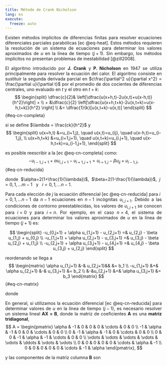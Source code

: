 ```yaml
---
title: Método de Crank Nickolson
lang: es
execute: 
  freeze: auto
---
```

::: {style="text-align: justify"}
Existen métodos implícitos de diferencias finitas para resolver ecuaciones diferenciales parciales parabólicas [ec @eq-heat]. Estos métodos requieren la resolución de un sistema de ecuaciones para determinar los valores aproximados de $u$ en la línea de tiempo $(j + 1)$. Sin embargo, los métodos implícitos no presentan problemas de inestabilidad [@zill2008].

El algoritmo introducido por **J. Crank** y **P. Nicholson** en 1947 se utiliza principalmente para resolver la ecuación del calor. El algoritmo consiste en sustituir la segunda derivada parcial en $c\frac{\partial^2 u}{\partial x^2} = \frac{\partial u}{\partial t}$ por el promedio de dos cocientes de diferencias centrales, uno evaluado en $t$ y el otro en $t+k$:
$$
\begin{split}
\dfrac{c}{2}& \left[\dfrac{u(x+h,t)-2u(x,t)+u(x-h,t)}{h^2}\right] + \\
    + &\dfrac{c}{2} \left[\dfrac{u(x+h,t+k)-2u(x,t+k)+u(x-h,t+k)}{h^2} \right] \\
            &= \dfrac{1}{k}[u(x,t+k)-u(x,t)]
\end{split}
$$ {#eq-cn-completa}

si se define $\lambda = \frac{ck}{h^2}$ y
$$
\begin{split}
u(x+h,t) &=u_{i+1,j}, \quad u(x,t)=u_{ij}, \quad u(x-h,t)=u_{i-1,j}, \\
u(x+h,t+k) &=u_{i+1,j+1}, \quad u(x,t+k)=u_{i.j+1}, \quad u(x-h,t+k)=u_{i-1,j+1},
\end{split}
$$

es posible reescribir a la [ec @eq-cn-completa] como:
$$
-u_{i-1,j+1} + \alpha u_{i,j+1} - u_{i+1,j+1} = u_{i+1,j} - \beta u_{ij} + u_{i-1,j},
$$ {#eq-cn-reducida}

donde $\alpha=2(1+\frac{1}{\lambda})$, $\beta=2(1-\frac{1}{\lambda})$, $j=0,1,\dots m-1 \ \ \ \text{y} \ \ \ i=0,1,\dots n-1$.

Para cada elección de $j$ la ecuación diferencial [ec @eq-cn-reducida] para $i=0,1,\dots n-1$ da $n-1$ ecuaciones en $n-1$ incógnitas $u_{i,j+1}$. Debido a las condiciones de contorno preestablecidas, los valores de $u_{i, j+1}$ se conocen para $i=0$ y para $i=n$. Por ejemplo, en el caso $n=4$, el sistema de ecuaciones para determinar los valores aproximados de $u$ en la línea de tiempo $(j+1)$ es:

$$
\begin{split}
-u_{0,j+1} + \alpha u_{1,j+1} - u_{2,j+1} =& u_{2,j} - \beta u_{1,j} + u_{0,j} \\
-u_{1,j+1} + \alpha u_{2,j+1} - u_{3,j+1} =& u_{3,j} - \beta u_{2,j} + u_{1,j} \\
-u_{2,j+1} + \alpha u_{3,j+1} - u_{4,j+1} =& u_{4,j} - \beta u_{3,j} + u_{2,j}
\end{split}
$$

reordenando se llega a
$$
\begin{matrix}
\alpha u_{1,j+1} &-& u_{2,j+1}&& &= b_1 \\
-u_{1,j+1} &+& \alpha u_{2,j+1} &-& u_{3,j+1} &= b_2 \\
&-&u_{2,j+1} &+& \alpha u_{3,j+1} &= b_3
\end{matrix}
$$ {#eq-cn-matrix}

donde
\begin{align*}
b_1 &= u_{2,j} - \beta u_{1,j} + u_{0,j} + u_{0,j+1}, \\
b_2 &= u_{3,j} - \beta u_{2,j} + u_{1,j}, \\
b_3 &= u_{4,j} - \beta u_{3,j} + u_{2,j} + u_{4,j+1}.
\end{align*}

En general, si utilizamos la ecuación diferencial [ec @eq-cn-reducida]  para determinar valores de $u$ en la línea de tiempo $(j -1)$, es necesario resolver un sistema lineal $\mathbf{AX=B}$, donde la matriz de coeficientes $\mathbf{A}$ es una **matriz tridiagonal**,
$$
A = 
\begin{pmatrix}
\alpha & -1    & 0      & 0      & 0      & \cdots & 0 & 0      \\
-1     & \alpha & -1     & 0      & 0      & \cdots & 0 & 0      \\
0      & -1     & \alpha & -1     & 0      & \cdots & 0 & 0      \\
0      & 0      & -1     & \alpha & -1     & \cdots & 0 & 0      \\
\vdots & \vdots & \vdots & \vdots & \vdots & \ddots & \vdots & \vdots \\
0      & 0      & 0      & 0      & 0      & \cdots & \alpha & -1 \\
0      & 0      & 0      & 0      & 0      & \cdots & -1     & \alpha
\end{pmatrix},
$$

y las componentes de la matriz columna $\mathbf{B}$ son

\begin{align*}
b_1 &= u_{2,j} - \beta u_{1,j} + u_{0,j} + u_{0,j+1}, \\
b_2 &= u_{3,j} - \beta u_{2,j} + u_{1,j}, \\
b_3 &= u_{4,j} - \beta u_{3,j} + u_{2,j}, \\
    &\vdots \\
b_{n-1} &= u_{n,j} - \beta u_{n-1,j} + u_{n-2,j} + u_{n,j+1}.
\end{align*}
:::